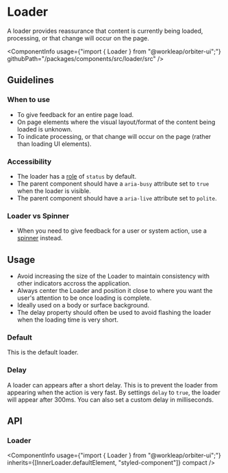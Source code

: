 
<Meta
    title="Components/Loader"
    id="loader"
/>

# Loader

<Tagline>A loader provides reassurance that content is currently being loaded, processing, or that change will occur on the page.</Tagline>

<ComponentInfo
    usage={"import { Loader } from \"@workleap/orbiter-ui\";"}
    githubPath="/packages/components/src/loader/src"
/>

## Guidelines

### When to use

- To give feedback for an entire page load.
- On page elements where the visual layout/format of the content being loaded is unknown.
- To indicate processing, or that change will occur on the page (rather than loading UI elements).

### Accessibility

- The loader has a [role](https://developer.mozilla.org/en-US/docs/Web/Accessibility/ARIA/Roles) of `status` by default.
- The parent component should have a `aria-busy` attribute set to `true` when the loader is visible.
- The parent component should have a `aria-live` attribute set to `polite`.

### Loader vs Spinner

- When you need to give feedback for a user or system action, use a [spinner](?path=/docs/spinner--default-story) instead.

## Usage

- Avoid increasing the size of the Loader to maintain consistency with other indicators accross the application.
- Always center the Loader and position it close to where you want the user's attention to be once loading is complete.
- Ideally used on a body or surface background.
- The delay property should often be used to avoid flashing the loader when the loading time is very short.

### Default

This is the default loader.

<Preview>
    <Story name="default">
        <Loader aria-label="Loading..." />
    </Story>
</Preview>

### Delay

A loader can appears after a short delay. This is to prevent the loader from appearing when the action is very fast.
By settings `delay` to `true`, the loader will appear after 300ms. You can also set a custom delay in milliseconds.

<Preview>
    <Story name="delay">
        <Stack>
            <Loader delay aria-label="Loading..."/>
            <Loader delay={800} aria-label="Loading..."/>
        </Stack>
    </Story>
</Preview>


## API

### Loader

<ComponentInfo
    usage={"import { Loader } from \"@workleap/orbiter-ui\";"}
    inherits={[InnerLoader.defaultElement, "styled-component"]}
    compact
/>

<ArgsTable of={InnerLoader} sort="alpha" />
